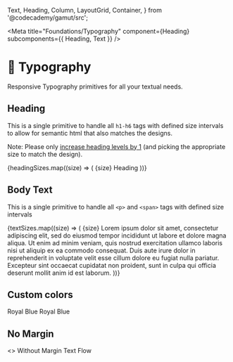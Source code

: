   Text,
  Heading,
  Column,
  LayoutGrid,
  Container,
} from '@codecademy/gamut/src';


<Meta
  title="Foundations/Typography"
  component={Heading}
  subcomponents={{ Heading, Text }}
/>

# 📝 Typography

<StoryStatus status="stable" />

Responsive Typography primitives for all your textual needs.

<Props of={Heading} />

## Heading

This is a single primitive to handle all `h1-h6` tags
with defined size intervals to allow for semantic html that also
matches the designs.

Note: Please only [increase heading levels by 1](https://dequeuniversity.com/rules/axe/3.0/heading-order)
(and picking the appropriate size to match the design).

<Preview>
  <Story name="Heading">
    <LayoutGrid columnGap="md" rowGap="md">
      {headingSizes.map((size) => (
        <React.Fragment key={size}>
          <Column size={1}>
            <Container align="center">
              <Heading
                fontSize="sm"
                as="h2"
                hideMargin
                style={{ color: colors.gray[400] }}
              >
                {size}
              </Heading>
            </Container>
          </Column>
          <Column size={11}>
            <Container key={size} align="center">
              <Heading fontSize={size} as="h3" hideMargin>
                Heading
              </Heading>
            </Container>
          </Column>
        </React.Fragment>
      ))}
    </LayoutGrid>
  </Story>
</Preview>

## Body Text

This is a single primitive to handle all `<p>` and
`<span>` tags with defined size intervals

<Preview>
  <Story name="Text">
    <LayoutGrid columnGap="md" rowGap="md">
      {textSizes.map((size) => (
        <React.Fragment key={size}>
          <Column size={1}>
            <Container align="start">
              <Heading
                fontSize="sm"
                as="h2"
                hideMargin
                style={{ color: colors.gray[400] }}
              >
                {size}
              </Heading>
            </Container>
          </Column>
          <Column size={11}>
            <Text key={size} fontSize={size} as="p">
              Lorem ipsum dolor sit amet, consectetur adipiscing elit, sed do
              eiusmod tempor incididunt ut labore et dolore magna aliqua. Ut
              enim ad minim veniam, quis nostrud exercitation ullamco laboris
              nisi ut aliquip ex ea commodo consequat. Duis aute irure dolor in
              reprehenderit in voluptate velit esse cillum dolore eu fugiat
              nulla pariatur. Excepteur sint occaecat cupidatat non proident,
              sunt in culpa qui officia deserunt mollit anim id est laborum.
            </Text>
          </Column>
        </React.Fragment>
      ))}
    </LayoutGrid>
  </Story>
</Preview>

## Custom colors

<Preview>
  <Story name="Custom Colors">
    <Heading fontSize="md" as="h3" style={{ color: colors.royalBlue }}>
      Royal Blue
    </Heading>
    <Text fontSize="md" style={{ color: colors.royalBlue }}>
      Royal Blue
    </Text>
  </Story>
</Preview>

## No Margin

<Preview>
  <Story name="No Margin">
    <>
      <Heading fontSize="md" as="h3" hideMargin>
        Without Margin
      </Heading>
      <Text fontSize="md">Text Flow</Text>
    </>
  </Story>
</Preview>
